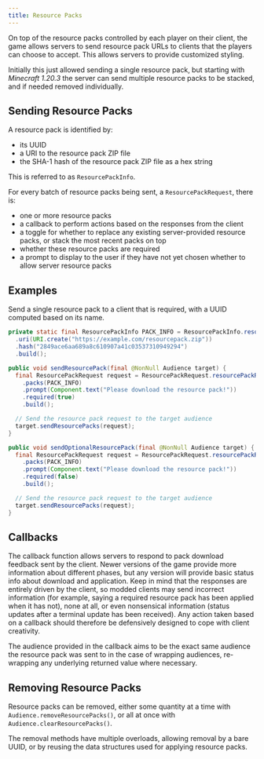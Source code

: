 ```yaml
---
title: Resource Packs
---
```


On top of the resource packs controlled by each player on their client, the game allows servers to send resource pack URLs to clients that the players can choose to accept. This allows servers to provide customized styling.

Initially this just allowed sending a single resource pack, but starting with *Minecraft 1.20.3* the server can send multiple resource packs to be stacked, and if needed removed individually.

## Sending Resource Packs

A resource pack is identified by:
  * its UUID
  * a URI to the resource pack ZIP file
  * the SHA-1 hash of the resource pack ZIP file as a hex string

This is referred to as `ResourcePackInfo`.

For every batch of resource packs being sent, a `ResourcePackRequest`, there is:
  * one or more resource packs
  * a callback to perform actions based on the responses from the client
  * a toggle for whether to replace any existing server-provided resource packs, or stack the most recent packs on top
  * whether these resource packs are required
  * a prompt to display to the user if they have not yet chosen whether to allow server resource packs

## Examples

Send a single resource pack to a client that is required, with a UUID computed based on its name.

```java
private static final ResourcePackInfo PACK_INFO = ResourcePackInfo.resourcePackInfo()
  .uri(URI.create("https://example.com/resourcepack.zip"))
  .hash("2849ace6aa689a8c610907a41c03537310949294")
  .build();

public void sendResourcePack(final @NonNull Audience target) {
  final ResourcePackRequest request = ResourcePackRequest.resourcePackRequest()
    .packs(PACK_INFO)
    .prompt(Component.text("Please download the resource pack!"))
    .required(true)
    .build();

  // Send the resource pack request to the target audience
  target.sendResourcePacks(request);
}

public void sendOptionalResourcePack(final @NonNull Audience target) {
  final ResourcePackRequest request = ResourcePackRequest.resourcePackRequest()
    .packs(PACK_INFO)
    .prompt(Component.text("Please download the resource pack!"))
    .required(false)
    .build();

  // Send the resource pack request to the target audience
  target.sendResourcePacks(request);
}
```

## Callbacks

The callback function allows servers to respond to pack download feedback sent by the client. Newer versions of the game provide more information about different phases, but any version will provide basic status info about download and application. Keep in mind that the responses are entirely driven by the client, so modded clients may send incorrect information (for example, saying a required resource pack has been applied when it has not), none at all, or even nonsensical information (status updates after a terminal update has been received). Any action taken based on a callback should therefore be defensively designed to cope with client creativity.

The audience provided in the callback aims to be the exact same audience the resource pack was sent to in the case of wrapping audiences, re-wrapping any underlying returned value where necessary.

## Removing Resource Packs

Resource packs can be removed, either some quantity at a time with `Audience.removeResourcePacks()`, or all at once with `Audience.clearResourcePacks()`.

The removal methods have multiple overloads, allowing removal by a bare UUID, or by reusing the data structures used for applying resource packs.
